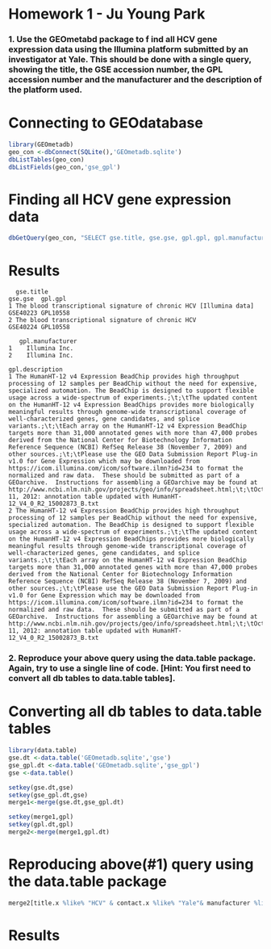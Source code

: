 Homework 1 - Ju Young Park
========================================================

### 1. Use the GEOmetabd package to f ind all HCV gene expression data using the Illumina platform submitted by an investigator at Yale. This should be done with a single query, showing the title, the GSE accession number, the GPL accession number and the manufacturer and the description of the platform used.

# Connecting to GEOdatabase
```r
library(GEOmetadb)
geo_con <-dbConnect(SQLite(),'GEOmetadb.sqlite')
dbListTables(geo_con)
dbListFields(geo_con,'gse_gpl')
```

# Finding all HCV gene expression data 
```r
dbGetQuery(geo_con, "SELECT gse.title, gse.gse, gpl.gpl, gpl.manufacturer, gpl.description FROM (gse JOIN gse_gpl ON gse.gse=gse_gpl.gse) j JOIN gpl ON j.gpl=gpl.gpl WHERE gpl.Title LIKE '%Illumina%' AND gse.contact LIKE '%Institute: Yale %'  AND gse.Title LIKE '%HCV%' LIMIT 5;")
```

# Results
      gse.title                                                          gse.gse  gpl.gpl
    1 The blood transcriptional signature of chronic HCV [Illumina data] GSE40223 GPL10558
    2 The blood transcriptional signature of chronic HCV                 GSE40224 GPL10558
         
       gpl.manufacturer
    1    Illumina Inc.
    2    Illumina Inc.
                                                                                                                                                                                                                                                                                                                                                                                                                                                                                                                                                                                                                                                                                                                                                                                                                                                                                                                                                                                                                                                                                                                                                                                                                                  gpl.description
    1 The HumanHT-12 v4 Expression BeadChip provides high throughput processing of 12 samples per BeadChip without the need for expensive, specialized automation. The BeadChip is designed to support flexible usage across a wide-spectrum of experiments.;\t;\tThe updated content on the HumanHT-12 v4 Expression BeadChips provides more biologically meaningful results through genome-wide transcriptional coverage of well-characterized genes, gene candidates, and splice variants.;\t;\tEach array on the HumanHT-12 v4 Expression BeadChip targets more than 31,000 annotated genes with more than 47,000 probes derived from the National Center for Biotechnology Information Reference Sequence (NCBI) RefSeq Release 38 (November 7, 2009) and other sources.;\t;\tPlease use the GEO Data Submission Report Plug-in v1.0 for Gene Expression which may be downloaded from https://icom.illumina.com/icom/software.ilmn?id=234 to format the normalized and raw data.  These should be submitted as part of a GEOarchive.  Instructions for assembling a GEOarchive may be found at http://www.ncbi.nlm.nih.gov/projects/geo/info/spreadsheet.html;\t;\tOctober 11, 2012: annotation table updated with HumanHT-12_V4_0_R2_15002873_B.txt
    2 The HumanHT-12 v4 Expression BeadChip provides high throughput processing of 12 samples per BeadChip without the need for expensive, specialized automation. The BeadChip is designed to support flexible usage across a wide-spectrum of experiments.;\t;\tThe updated content on the HumanHT-12 v4 Expression BeadChips provides more biologically meaningful results through genome-wide transcriptional coverage of well-characterized genes, gene candidates, and splice variants.;\t;\tEach array on the HumanHT-12 v4 Expression BeadChip targets more than 31,000 annotated genes with more than 47,000 probes derived from the National Center for Biotechnology Information Reference Sequence (NCBI) RefSeq Release 38 (November 7, 2009) and other sources.;\t;\tPlease use the GEO Data Submission Report Plug-in v1.0 for Gene Expression which may be downloaded from https://icom.illumina.com/icom/software.ilmn?id=234 to format the normalized and raw data.  These should be submitted as part of a GEOarchive.  Instructions for assembling a GEOarchive may be found at http://www.ncbi.nlm.nih.gov/projects/geo/info/spreadsheet.html;\t;\tOctober 11, 2012: annotation table updated with HumanHT-12_V4_0_R2_15002873_B.txt


### 2. Reproduce your above query using the data.table package. Again, try to use a single line of code. [Hint: You first need to convert all db tables to data.table tables].
 
# Converting all db tables to data.table tables
```r
library(data.table)    
gse.dt <-data.table('GEOmetadb.sqlite','gse')
gse_gpl.dt <-data.table('GEOmetadb.sqlite','gse_gpl')
gse <-data.table()

setkey(gse.dt,gse)
setkey(gse_gpl.dt,gse)
merge1<-merge(gse.dt,gse_gpl.dt)

setkey(merge1,gpl)
setkey(gpl.dt,gpl)
merge2<-merge(merge1,gpl.dt)
```

# Reproducing above(#1) query using the data.table package
```r
merge2[title.x %like% "HCV" & contact.x %like% "Yale"& manufacturer %like% "Illumina",list(gse,gpl,manufacturer,description)]
```

# Results
